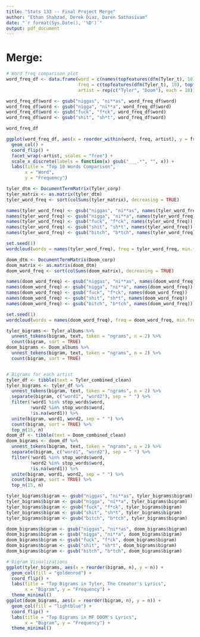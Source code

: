 ---
title: "Stats 133 -- Final Project Merge"
author: "Ethan Shahzad, Derek Diaz, Daren Sathasivam"
date: "`r format(Sys.Date(), '%D')`"
output: pdf_document
---

# Merge: 

```{r, tidy=TRUE}
# Word freq comparison plot
word_freq_df <- data.frame(word = c(names(topfeatures(dfm(Tyler_t), 10)), names(topfeatures(dfm(Doom_t), 10))),
                           freq = c(topfeatures(dfm(Tyler_t), 10), topfeatures(dfm(Doom_t), 10)),
                           artist = rep(c("Tyler", "Doom"), each = 10))

word_freq_df$word <- gsub("niggas", "ni**as", word_freq_df$word)
word_freq_df$word <- gsub("nigga", "ni**a", word_freq_df$word)
word_freq_df$word <- gsub("fuck", "f*ck", word_freq_df$word)
word_freq_df$word <- gsub("shit", "sh*t", word_freq_df$word)

word_freq_df

ggplot(word_freq_df, aes(x = reorder_within(word, freq, artist), y = freq, fill = artist)) +
  geom_col() +
  coord_flip() +
  facet_wrap(~artist, scales = "free") +
  scale_x_discrete(labels = function(x) gsub("___.*", "", x)) +
  labs(title = "Top 10 Words Comparison",
       x = "Word",
       y = "Frequency")

tyler_dtm <- DocumentTermMatrix(Tyler_corp)
tyler_matrix <- as.matrix(tyler_dtm)
tyler_word_freq <- sort(colSums(tyler_matrix), decreasing = TRUE)

names(tyler_word_freq) <- gsub("niggas", "ni**as", names(tyler_word_freq))
names(tyler_word_freq) <- gsub("nigga", "ni**a", names(tyler_word_freq))
names(tyler_word_freq) <- gsub("fuck", "f*ck", names(tyler_word_freq))
names(tyler_word_freq) <- gsub("shit", "sh*t", names(tyler_word_freq))
names(tyler_word_freq) <- gsub("bitch", "b*tch", names(tyler_word_freq))

set.seed(1)
wordcloud(words = names(tyler_word_freq), freq = tyler_word_freq, min.freq = 5, max.words = 60, scale = c(4, 0.75), colors = brewer.pal(8, "Dark2"))

doom_dtm <- DocumentTermMatrix(Doom_corp)
doom_matrix <- as.matrix(doom_dtm)
doom_word_freq <- sort(colSums(doom_matrix), decreasing = TRUE)

names(doom_word_freq) <- gsub("niggas", "ni**as", names(doom_word_freq))
names(doom_word_freq) <- gsub("nigga", "ni**a", names(doom_word_freq))
names(doom_word_freq) <- gsub("fuck", "f*ck", names(doom_word_freq))
names(doom_word_freq) <- gsub("shit", "sh*t", names(doom_word_freq))
names(doom_word_freq) <- gsub("bitch", "b*tch", names(doom_word_freq))

set.seed(1)
wordcloud(words = names(doom_word_freq), freq = doom_word_freq, min.freq = 5, max.words = 60, scale = c(4, 0.75), colors = brewer.pal(8, "Dark2"))

tyler_bigrams <- Tyler_albums %>%
  unnest_tokens(bigram, text, token = "ngrams", n = 2) %>%
  count(bigram, sort = TRUE)
doom_bigrams <- Doom_albums %>%
  unnest_tokens(bigram, text, token = "ngrams", n = 2) %>%
  count(bigram, sort = TRUE)


# Bigrams for each artist
tyler_df <- tibble(text = Tyler_combined_clean)
tyler_bigrams <- tyler_df %>%
  unnest_tokens(bigram, text, token = "ngrams", n = 2) %>%
  separate(bigram, c("word1", "word2"), sep = " ") %>%
  filter(!word1 %in% stop_words$word,
         !word2 %in% stop_words$word,
         !is.na(word1)) %>%
  unite(bigram, word1, word2, sep = " ") %>%
  count(bigram, sort = TRUE) %>%
  top_n(15, n)
doom_df <- tibble(text = Doom_combined_clean)
doom_bigrams <- doom_df %>%
  unnest_tokens(bigram, text, token = "ngrams", n = 2) %>%
  separate(bigram, c("word1", "word2"), sep = " ") %>%
  filter(!word1 %in% stop_words$word,
         !word2 %in% stop_words$word,
         !is.na(word1)) %>%
  unite(bigram, word1, word2, sep = " ") %>%
  count(bigram, sort = TRUE) %>%
  top_n(15, n)

tyler_bigrams$bigram <- gsub("niggas", "ni**as", tyler_bigrams$bigram)
tyler_bigrams$bigram <- gsub("nigga", "ni**a", tyler_bigrams$bigram)
tyler_bigrams$bigram <- gsub("fuck", "f*ck", tyler_bigrams$bigram)
tyler_bigrams$bigram <- gsub("shit", "sh*t", tyler_bigrams$bigram)
tyler_bigrams$bigram <- gsub("bitch", "b*tch", tyler_bigrams$bigram)

doom_bigrams$bigram <- gsub("niggas", "ni**as", doom_bigrams$bigram)
doom_bigrams$bigram <- gsub("nigga", "ni**a", doom_bigrams$bigram)
doom_bigrams$bigram <- gsub("fuck", "f*ck", doom_bigrams$bigram)
doom_bigrams$bigram <- gsub("shit", "sh*t", doom_bigrams$bigram)
doom_bigrams$bigram <- gsub("bitch", "b*tch", doom_bigrams$bigram)

# Bigram Visualizations
ggplot(tyler_bigrams, aes(x = reorder(bigram, n), y = n)) +
  geom_col(fill = "goldenrod") +
  coord_flip() +
  labs(title = "Top Bigrams in Tyler, The Creator's Lyrics",
       x = "Bigram", y = "Frequency") +
  theme_minimal()
ggplot(doom_bigrams, aes(x = reorder(bigram, n), y = n)) +
  geom_col(fill = "lightblue") +
  coord_flip() +
  labs(title = "Top Bigrams in MF DOOM's Lyrics",
       x = "Bigram", y = "Frequency") +
  theme_minimal()
```


